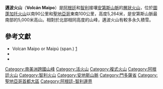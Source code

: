 {{Infobox mountain
| Name = 邁波火山
| Photo = Maipo Volcano Mendoza Argentina and Chile.JPG
| Caption = 邁波火山的衛星影像
| Elevation = 5,264米<ref name="ht">The given height is supported by SRTM data. Higher elevations given by some other authorities are incorrect.</ref>
| Location = [[阿根廷|阿根廷]]、[[智利|智利]]
| Range = [[安第斯山脈|安第斯山脈]]
| Coordinates = {{coord|34|09|39.6|S|69|49|58.8|W|format=dms|type:mountain_region:CL|display=inline,title}}
| Type = [[層狀火山|層狀火山]]
| Last eruption = 1908年
| First ascent = 1883年
| pushpin_map = Argentina
| pushpin_map_caption = 邁波火山的位置
| latd=34 |latm=9 |lats=39.6 |latNS=S
| longd=69 |longm=49 |longs=58.8 |longEW=W
}}

'''邁波火山'''（'''Volcán Maipo'''）是[[阿根廷|阿根廷]]和[[智利|智利]]接壤[[安第斯山脈|安第斯山脈]]的[[層狀火山|層狀火山]]，位於[[圖蓬加托火山|圖蓬加托火山]]以南90公里和[[聖地亞哥·德·智利|聖地亞哥]]東南100公里，高度5,264米，是安第斯山脈最南部的5,000米高山。相對於北部相同高度的山峰，邁波火山有較多永久積雪。

==參考文獻==
* Volcan Maipo or Maipú (span.) [https://web.archive.org/web/20080920034831/http://www.andesargentinos.com.ar/Maipo.htm]
* {{cite gvp|vnum=1507-021|name=Maipo}}
* {{cite journal
 |last= Sruoga |first= P.  |coauthors= Llambías, E.J., Fauqué, L., Schonwandt, D., and Repol, D.G. |date= 2005 |title= Volcanological and geochemical evolution of the Diamante Caldera-Maipo volcano complex in the Southern Andes of Argentina (34°10’S)  |journal= J. South American Earth Sci. |volume= 19 |issue=  |pages= 399-414 |url=  |accessdate= |doi = }}
{{Reflist}}

{{DEFAULTSORT:Maipo}}
[[Category:南美洲跨國山峰|Category:南美洲跨國山峰]]
[[Category:活火山|Category:活火山]]
[[Category:複式火山|Category:複式火山]]
[[Category:阿根廷火山|Category:阿根廷火山]]
[[Category:智利火山|Category:智利火山]]
[[Category:安地斯山脈|Category:安地斯山脈]]
[[Category:門多薩省|Category:門多薩省]]
[[Category:聖地亞哥首都大區|Category:聖地亞哥首都大區]]
[[Category:阿根廷-智利邊界|Category:阿根廷-智利邊界]]

{{Chile-stub}}
{{Argentina-stub}}